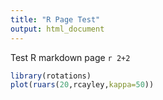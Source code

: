 ```yaml
---
title: "R Page Test"
output: html_document
---
```


Test R markdown page `r 2+2`

```r
library(rotations)
plot(ruars(20,rcayley,kappa=50))
```